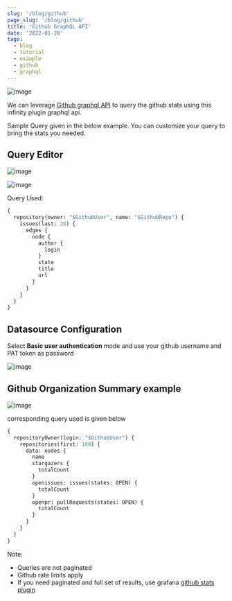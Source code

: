 ```yaml
---
slug: '/blog/github'
page_slug: '/blog/github'
title: 'Github GraphQL API'
date: '2022-01-28'
tags:
  - blog
  - tutorial
  - example
  - github
  - graphql
---
```


![image](https://user-images.githubusercontent.com/153843/93846498-1d9abf80-fc9c-11ea-90ed-4c569b088d99.png#center)

We can leverage [Github graphql API](https://docs.github.com/en/graphql) to query the github stats using this infinity plugin graphql api.

Sample Query given in the below example. You can customize your query to bring the stats you needed.

## Query Editor

![image](https://user-images.githubusercontent.com/153843/93736996-d3510a00-fbd9-11ea-8c05-065758d66e82.png#center)

![image](https://user-images.githubusercontent.com/153843/93737011-e1068f80-fbd9-11ea-8c82-ea516f83cf3d.png#center)

Query Used:

```graphql
{
  repository(owner: "$GithubUser", name: "$GithubRepo") {
    issues(last: 20) {
      edges {
        node {
          author {
            login
          }
          state
          title
          url
        }
      }
    }
  }
}
```

## Datasource Configuration

Select **Basic user authentication** mode and use your github username and PAT token as password

![image](https://user-images.githubusercontent.com/153843/93736929-b1578780-fbd9-11ea-9413-5585ff79d3a8.png#center)

## Github Organization Summary example

![image](https://user-images.githubusercontent.com/153843/93846498-1d9abf80-fc9c-11ea-90ed-4c569b088d99.png#center)

corresponding query used is given below

```graphql
{
  repositoryOwner(login: "$GithubUser") {
    repositories(first: 100) {
      data: nodes {
        name
        stargazers {
          totalCount
        }
        openissues: issues(states: OPEN) {
          totalCount
        }
        openpr: pullRequests(states: OPEN) {
          totalCount
        }
      }
    }
  }
}
```

Note:

- Queries are not paginated
- Github rate limits apply
- If you need paginated and full set of results, use grafana [github stats plugin](https://grafana.com/grafana/plugins/grafana-github-datasource)
